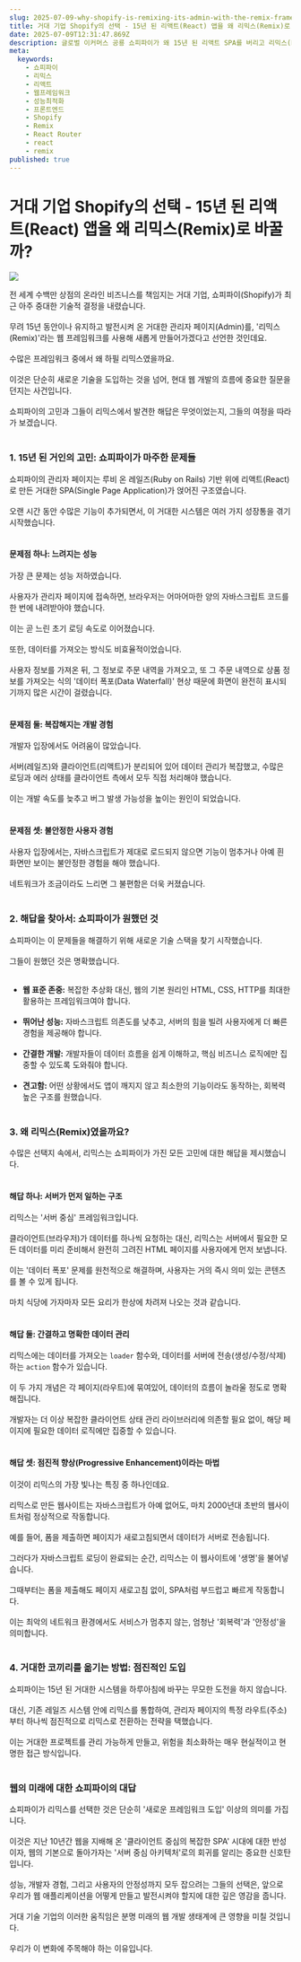 ```yaml
---
slug: 2025-07-09-why-shopify-is-remixing-its-admin-with-the-remix-framework
title: 거대 기업 Shopify의 선택 - 15년 된 리액트(React) 앱을 왜 리믹스(Remix)로 바꿀까?
date: 2025-07-09T12:31:47.869Z
description: 글로벌 이커머스 공룡 쇼피파이가 왜 15년 된 리액트 SPA를 버리고 리믹스(Remix)를 선택했는지, 그 기술적 배경과 철학을 깊이 있게 알아봅니다.
meta:
  keywords:
    - 쇼피파이
    - 리믹스
    - 리액트
    - 웹프레임워크
    - 성능최적화
    - 프론트엔드
    - Shopify
    - Remix
    - React Router
    - react
    - remix
published: true
---
```


# 거대 기업 Shopify의 선택 - 15년 된 리액트(React) 앱을 왜 리믹스(Remix)로 바꿀까?

![](https://blogger.googleusercontent.com/img/b/R29vZ2xl/AVvXsEhKMqt2_dW2Z23rN9yo-XXWzJzSmN4t1cDrJKDSeWa_1O6GJZl-JVMzy8iK7x3BQEiyEdGqDhV9XhN3G5LFpJkTmOVwCts0fsaMeirHqA6pTHY65ncDr6YrNKEA80ijzGTp3HKoy3OSYXaL7ecz2RyrtSWWSvLdnt60ev6P0g_DNYmKiYQ_bREcYCwGows/s16000/shopp-e-d30hobakdccj9nww59elcf69-shopify-dashboard-with-code-overlay-and-data-elements_copy_a2df0587-8de6-44dd-87a4-2e8eb55a6d89.webp)

전 세계 수백만 상점의 온라인 비즈니스를 책임지는 거대 기업, 쇼피파이(Shopify)가 최근 아주 중대한 기술적 결정을 내렸습니다.<br /><br />
무려 15년 동안이나 유지하고 발전시켜 온 거대한 관리자 페이지(Admin)를, '리믹스(Remix)'라는 웹 프레임워크를 사용해 새롭게 만들어가겠다고 선언한 것인데요.<br /><br />
수많은 프레임워크 중에서 왜 하필 리믹스였을까요.<br /><br />
이것은 단순히 새로운 기술을 도입하는 것을 넘어, 현대 웹 개발의 흐름에 중요한 질문을 던지는 사건입니다.<br /><br />
쇼피파이의 고민과 그들이 리믹스에서 발견한 해답은 무엇이었는지, 그들의 여정을 따라가 보겠습니다.<br /><br />

### 1. 15년 된 거인의 고민: 쇼피파이가 마주한 문제들

쇼피파이의 관리자 페이지는 루비 온 레일즈(Ruby on Rails) 기반 위에 리액트(React)로 만든 거대한 SPA(Single Page Application)가 얹어진 구조였습니다.<br /><br />
오랜 시간 동안 수많은 기능이 추가되면서, 이 거대한 시스템은 여러 가지 성장통을 겪기 시작했습니다.<br /><br />

#### 문제점 하나: 느려지는 성능
가장 큰 문제는 성능 저하였습니다.<br /><br />
사용자가 관리자 페이지에 접속하면, 브라우저는 어마어마한 양의 자바스크립트 코드를 한 번에 내려받아야 했습니다.<br /><br />
이는 곧 느린 초기 로딩 속도로 이어졌습니다.<br /><br />
또한, 데이터를 가져오는 방식도 비효율적이었습니다.<br /><br />
사용자 정보를 가져온 뒤, 그 정보로 주문 내역을 가져오고, 또 그 주문 내역으로 상품 정보를 가져오는 식의 '데이터 폭포(Data Waterfall)' 현상 때문에 화면이 완전히 표시되기까지 많은 시간이 걸렸습니다.<br /><br />

#### 문제점 둘: 복잡해지는 개발 경험
개발자 입장에서도 어려움이 많았습니다.<br /><br />
서버(레일즈)와 클라이언트(리액트)가 분리되어 있어 데이터 관리가 복잡했고, 수많은 로딩과 에러 상태를 클라이언트 측에서 모두 직접 처리해야 했습니다.<br /><br />
이는 개발 속도를 늦추고 버그 발생 가능성을 높이는 원인이 되었습니다.<br /><br />

#### 문제점 셋: 불안정한 사용자 경험
사용자 입장에서는, 자바스크립트가 제대로 로드되지 않으면 기능이 멈추거나 아예 흰 화면만 보이는 불안정한 경험을 해야 했습니다.<br /><br />
네트워크가 조금이라도 느리면 그 불편함은 더욱 커졌습니다.<br /><br />

### 2. 해답을 찾아서: 쇼피파이가 원했던 것

쇼피파이는 이 문제들을 해결하기 위해 새로운 기술 스택을 찾기 시작했습니다.<br /><br />
그들이 원했던 것은 명확했습니다.<br /><br />
- **웹 표준 존중:** 복잡한 추상화 대신, 웹의 기본 원리인 HTML, CSS, HTTP를 최대한 활용하는 프레임워크여야 합니다.<br /><br />
- **뛰어난 성능:** 자바스크립트 의존도를 낮추고, 서버의 힘을 빌려 사용자에게 더 빠른 경험을 제공해야 합니다.<br /><br />
- **간결한 개발:** 개발자들이 데이터 흐름을 쉽게 이해하고, 핵심 비즈니스 로직에만 집중할 수 있도록 도와줘야 합니다.<br /><br />
- **견고함:** 어떤 상황에서도 앱이 깨지지 않고 최소한의 기능이라도 동작하는, 회복력 높은 구조를 원했습니다.<br /><br />

### 3. 왜 리믹스(Remix)였을까요?

수많은 선택지 속에서, 리믹스는 쇼피파이가 가진 모든 고민에 대한 해답을 제시했습니다.<br /><br />

#### 해답 하나: 서버가 먼저 일하는 구조
리믹스는 '서버 중심' 프레임워크입니다.<br /><br />
클라이언트(브라우저)가 데이터를 하나씩 요청하는 대신, 리믹스는 서버에서 필요한 모든 데이터를 미리 준비해서 완전히 그려진 HTML 페이지를 사용자에게 먼저 보냅니다.<br /><br />
이는 '데이터 폭포' 문제를 원천적으로 해결하며, 사용자는 거의 즉시 의미 있는 콘텐츠를 볼 수 있게 됩니다.<br /><br />
마치 식당에 가자마자 모든 요리가 한상에 차려져 나오는 것과 같습니다.<br /><br />

#### 해답 둘: 간결하고 명확한 데이터 관리
리믹스에는 데이터를 가져오는 `loader` 함수와, 데이터를 서버에 전송(생성/수정/삭제)하는 `action` 함수가 있습니다.<br /><br />
이 두 가지 개념은 각 페이지(라우트)에 묶여있어, 데이터의 흐름이 놀라울 정도로 명확해집니다.<br /><br />
개발자는 더 이상 복잡한 클라이언트 상태 관리 라이브러리에 의존할 필요 없이, 해당 페이지에 필요한 데이터 로직에만 집중할 수 있습니다.<br /><br />

#### 해답 셋: 점진적 향상(Progressive Enhancement)이라는 마법
이것이 리믹스의 가장 빛나는 특징 중 하나인데요.<br /><br />
리믹스로 만든 웹사이트는 자바스크립트가 아예 없어도, 마치 2000년대 초반의 웹사이트처럼 정상적으로 작동합니다.<br /><br />
예를 들어, 폼을 제출하면 페이지가 새로고침되면서 데이터가 서버로 전송됩니다.<br /><br />
그러다가 자바스크립트 로딩이 완료되는 순간, 리믹스는 이 웹사이트에 '생명'을 불어넣습니다.<br /><br />
그때부터는 폼을 제출해도 페이지 새로고침 없이, SPA처럼 부드럽고 빠르게 작동합니다.<br /><br />
이는 최악의 네트워크 환경에서도 서비스가 멈추지 않는, 엄청난 '회복력'과 '안정성'을 의미합니다.<br /><br />

### 4. 거대한 코끼리를 옮기는 방법: 점진적인 도입

쇼피파이는 15년 된 거대한 시스템을 하루아침에 바꾸는 무모한 도전을 하지 않습니다.<br /><br />
대신, 기존 레일즈 시스템 안에 리믹스를 통합하여, 관리자 페이지의 특정 라우트(주소)부터 하나씩 점진적으로 리믹스로 전환하는 전략을 택했습니다.<br /><br />
이는 거대한 프로젝트를 관리 가능하게 만들고, 위험을 최소화하는 매우 현실적이고 현명한 접근 방식입니다.<br /><br />

### 웹의 미래에 대한 쇼피파이의 대답

쇼피파이가 리믹스를 선택한 것은 단순히 '새로운 프레임워크 도입' 이상의 의미를 가집니다.<br /><br />
이것은 지난 10년간 웹을 지배해 온 '클라이언트 중심의 복잡한 SPA' 시대에 대한 반성이자, 웹의 기본으로 돌아가자는 '서버 중심 아키텍처'로의 회귀를 알리는 중요한 신호탄입니다.<br /><br />
성능, 개발자 경험, 그리고 사용자의 안정성까지 모두 잡으려는 그들의 선택은, 앞으로 우리가 웹 애플리케이션을 어떻게 만들고 발전시켜야 할지에 대한 깊은 영감을 줍니다.<br /><br />
거대 기술 기업의 이러한 움직임은 분명 미래의 웹 개발 생태계에 큰 영향을 미칠 것입니다.<br /><br />
우리가 이 변화에 주목해야 하는 이유입니다.<br /><br />
